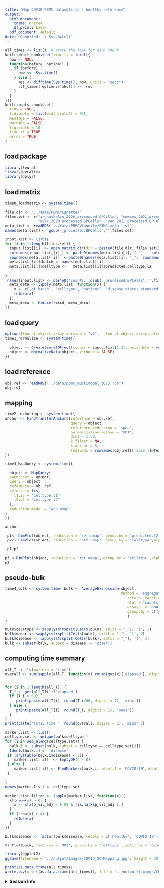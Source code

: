 ```yaml
---
title: "Map COVID PBMC datasets to a healthy reference"
output:
  html_document:
    theme: united
    df_print: kable
  pdf_document: default
date: 'Compiled: `r Sys.Date()`'
---
```


```r
all_times <- list()  # store the time for each chunk
knitr::knit_hooks$set(time_it = local({
  now <- NULL
  function(before, options) {
    if (before) {
      now <<- Sys.time()
    } else {
      res <- difftime(Sys.time(), now, units = "secs")
      all_times[[options$label]] <<- res
    }
  }
}))
knitr::opts_chunk$set(
  tidy = TRUE,
  tidy.opts = list(width.cutoff = 95),
  message = FALSE,
  warning = FALSE,
  fig.width = 10,
  time_it = TRUE,
  error = TRUE
)
```

## load package

```r
library(Seurat)
library(BPCells)
library(dplyr)
```

## load matrix
```r
time0_loadMatrix <- system.time({ 
  
file.dir <- "../data/PBMCVignette/"
files.set <- c("arunachalam_2020_processed.BPCells", "combes_2021_processed.BPCells", "lee_2020_processed.BPCells",
               "wilk_2020_processed.BPCells", "yao_2021_processed.BPCells")
meta.list <- readRDS('../data/PBMCVignette/PBMC_meta.list')
names(meta.list) <- gsub('_processed.BPCells','',files.set)

input.list <- list()
for (i in 1:length(files.set)) {
  input.list[[i]] <- open_matrix_dir(dir = paste0(file.dir, files.set[i]) )
  colnames(input.list[[i]]) <- paste0(names(meta.list)[i], "_",    colnames(input.list[[i]]))
  rownames(meta.list[[i]]) <-paste0(names(meta.list)[i], "_",  rownames(meta.list[[i]]))
  meta.list[[i]]$batch <- names(meta.list)[i]
  meta.list[[i]]$celltype <-   meta.list[[i]]$predicted.celltype.l2
  
}
 names(input.list) <- paste0('counts.',gsub('_processed.BPCells','',files.set))
  meta_data <- lapply(meta.list, function(x) {
    x <- x[,c('batch', 'celltype', 'patient', 'disease_status_standard' )]
    return(x)
  })
  meta_data <- Reduce(rbind, meta_data)
})
```

## load query
```r

options(Seurat.object.assay.version = "v5",   Seurat.object.assay.calcn = T)
time1_normalize <- system.time({
 
  object <- CreateSeuratObject(counts = input.list[1:2], meta.data = meta_data)
  object <- NormalizeData(object, verbose = FALSE)
})

```

## load reference
```r
obj.ref <- readRDS("../data/pbmc_multimodal_2023.rds")
obj.ref 
```
## mapping
```r


time2_anchoring <- system.time({
anchor <- FindTransferAnchors(reference = obj.ref,
                              query = object, 
                              reference.reduction = 'spca', 
                              normalization.method = 'SCT',
                              dims = 1:50,
                              k.filter = NA, 
                              k.anchor = 5,
                              features = rownames(obj.ref[['spca']]@feature.loadings))
})

time3_MapQuery <- system.time({

  object <- MapQuery(
  anchorset = anchor,
  query = object,
  reference = obj.ref,
  refdata = list(
    l1.s5 = "celltype.l1",
    l2.s5 = "celltype.l2"
  ),
  reduction.model = "wnn.umap"
)
})

```
```r
anchor
```
 

```r
 p1<- DimPlot(object, reduction = 'ref.umap', group.by = 'predicted.l2.s5',alpha = 0.8, label = T) + NoLegend()
 p2<- DimPlot(object, reduction = 'ref.umap', group.by = 'celltype',alpha = 0.8, label = T) + NoLegend()

 p1+p2

```
```r
p3 <-DimPlot(object, reduction = 'ref.umap', group.by = 'celltype',alpha = 0.8, label = T, split.by = 'batch', ncol = 3) + NoLegend()
p3
```
 
## pseudo-bulk
```r

time4_bulk <- system.time( bulk <- AverageExpression(object,
                                                     method = 'aggregate',
                                                        return.seurat = T,
                                                        slot = 'counts',
                                                        assays  = 'RNA',
                                                        group.by = c("predicted.l2.s5","patient","disease_status_standard")
                                                        )
)

bulk$celltype <- sapply(strsplit(Cells(bulk), split = "_"), '[', 1)
bulk$donor <- sapply(strsplit(Cells(bulk), split = "_"), '[', 2)
bulk$disease <- sapply(strsplit(Cells(bulk), split = "_"), '[', 3)
bulk <- subset(bulk, subset = disease != 'other')

```

## computing time summary
```r
all_T  <- ls(pattern = 'time')
overall <- sum(sapply(all_T, function(x) round(get(x)['elapsed'], digits = 3)))/60


for (i in 1:length(all_T)) {
  T_i <- get(all_T[i])['elapsed']
  if (T_i > 60) {
     print(paste(all_T[i], round(T_i/60, digits = 1), 'mins'))
  } else {
     print(paste(all_T[i], round(T_i, digits = 1), 'secs'))
  }
}
print(paste('Total time ', round(overall, digits = 1), 'mins' ))
```
```R
marker.list <- list()
celltype.set <- unique(bulk$celltype )
for (i in seq_along(celltype.set)) {
  bulk.i <- subset(bulk, subset = celltype == celltype.set[i])
  Idents(bulk.i) <- 'disease'
 if (any(table(bulk.i$disease) < 3)) {
    marker.list[[i]]  <- EmptyDF(n = 0)
 } else {
    marker.list[[i]] <- FindMarkers(bulk.i, ident.1 = 'COVID-19',ident.2 = 'healthy', slot = 'counts', test.use = 'DESeq2', verbose = F )
 }
     
}
names(marker.list) <- celltype.set

```
```r
marker.list.filter <- lapply(marker.list, function(x) {
  if(nrow(x) > 0) {
    x <- x[x$p_val_adj < 0.01 & !is.na(x$p_val_adj ),]
  } 
  if (nrow(x) > 0) {
    return(x)
  }
})


```
```r
bulk$disease <- factor(bulk$disease, levels = c('healthy', 'COVID-19'))

```

```r
VlnPlot(bulk, features = 'MX1', group.by = 'celltype', split.by = 'disease', cols = c("#377eb8", "#e41a1c"))
```
 
```r
library(ggplot2)
ggsave(filename = "../output/images/COVID_SCTMapping.jpg", height = 10, width = 7, plot = p3, quality = 50)
```

```r
print(as.data.frame(all_times))
write.csv(x = t(as.data.frame(all_times)), file = "../output/timings/COVID_SCTMapping.csv")
```

<details>
  <summary>**Session Info**</summary>
```r
sessionInfo()
```
</details>
